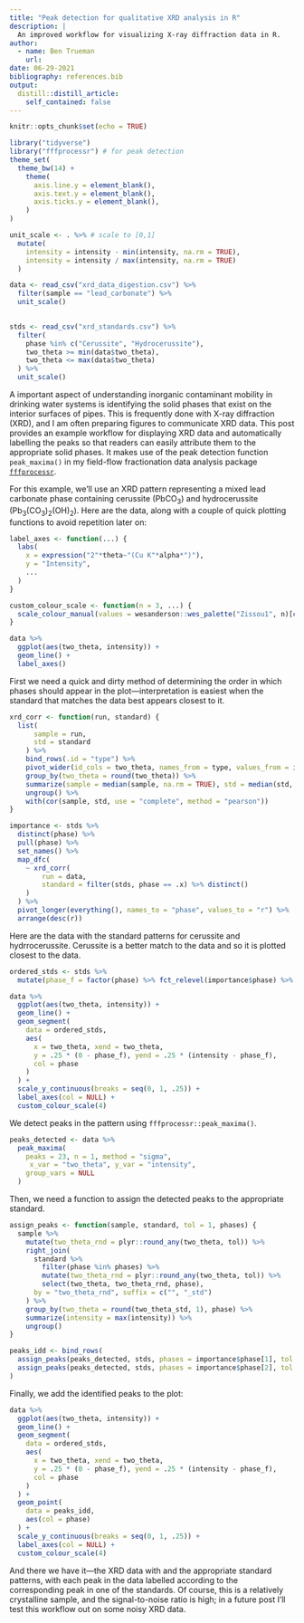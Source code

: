```yaml
---
title: "Peak detection for qualitative XRD analysis in R"
description: |
  An improved workflow for visualizing X-ray diffraction data in R.
author:
  - name: Ben Trueman
    url: 
date: 06-29-2021
bibliography: references.bib
output:
  distill::distill_article:
    self_contained: false
---
```



```r
knitr::opts_chunk$set(echo = TRUE)
```

```r
library("tidyverse")
library("fffprocessr") # for peak detection
theme_set(
  theme_bw(14) + 
    theme(
      axis.line.y = element_blank(),
      axis.text.y = element_blank(),
      axis.ticks.y = element_blank(),
    )
)

unit_scale <- . %>% # scale to [0,1]
  mutate(
    intensity = intensity - min(intensity, na.rm = TRUE),
    intensity = intensity / max(intensity, na.rm = TRUE)
  )

data <- read_csv("xrd_data_digestion.csv") %>% 
  filter(sample == "lead_carbonate") %>% 
  unit_scale() 
  

stds <- read_csv("xrd_standards.csv") %>% 
  filter(
    phase %in% c("Cerussite", "Hydrocerussite"),
    two_theta >= min(data$two_theta),
    two_theta <= max(data$two_theta)
  ) %>% 
  unit_scale() 
```

A important aspect of understanding inorganic contaminant mobility in drinking water systems is identifying the solid phases that exist on the interior surfaces of pipes. This is frequently done with X-ray diffraction (XRD), and I am often preparing figures to communicate XRD data. This post provides an example workflow for displaying XRD data and automatically labelling the peaks so that readers can easily attribute them to the appropriate solid phases. It makes use of the peak detection function `peak_maxima()` in my field-flow fractionation data analysis package [`fffprocessr`](https://github.com/bentrueman/fffprocessr).

For this example, we'll use an XRD pattern representing a mixed lead carbonate phase containing cerussite (PbCO~3~) and hydrocerussite (Pb~3~(CO~3~)~2~(OH)~2~). Here are the data, along with a couple of quick plotting functions to avoid repetition later on:

```r

label_axes <- function(...) {
  labs(
    x = expression("2"*theta~"(Cu K"*alpha*")"),
    y = "Intensity",
    ...
  )
}

custom_colour_scale <- function(n = 3, ...) {
  scale_colour_manual(values = wesanderson::wes_palette("Zissou1", n)[c(1, n)])
}

data %>%
  ggplot(aes(two_theta, intensity)) +
  geom_line() +
  label_axes()
```

First we need a quick and dirty method of determining the order in which phases should appear in the plot---interpretation is easiest when the standard that matches the data best appears closest to it. 

```r

xrd_corr <- function(run, standard) {
  list( 
      sample = run, 
      std = standard
    ) %>% 
    bind_rows(.id = "type") %>% 
    pivot_wider(id_cols = two_theta, names_from = type, values_from = intensity) %>% 
    group_by(two_theta = round(two_theta)) %>% 
    summarize(sample = median(sample, na.rm = TRUE), std = median(std, na.rm = TRUE)) %>% 
    ungroup() %>% 
    with(cor(sample, std, use = "complete", method = "pearson"))
}

importance <- stds %>% 
  distinct(phase) %>% 
  pull(phase) %>% 
  set_names() %>% 
  map_dfc(
    ~ xrd_corr(
        run = data,
        standard = filter(stds, phase == .x) %>% distinct()
    )
  ) %>% 
  pivot_longer(everything(), names_to = "phase", values_to = "r") %>% 
  arrange(desc(r))

```

Here are the data with the standard patterns for cerussite and hydrrocerussite. Cerussite is a better match to the data and so it is plotted closest to the data.

```r

ordered_stds <- stds %>% 
  mutate(phase_f = factor(phase) %>% fct_relevel(importance$phase) %>% as.numeric())

data %>% 
  ggplot(aes(two_theta, intensity)) + 
  geom_line() +
  geom_segment(
    data = ordered_stds,
    aes(
      x = two_theta, xend = two_theta, 
      y = .25 * (0 - phase_f), yend = .25 * (intensity - phase_f), 
      col = phase
    )
  ) + 
  scale_y_continuous(breaks = seq(0, 1, .25)) +
  label_axes(col = NULL) + 
  custom_colour_scale(4)

```
We detect peaks in the pattern using `fffprocessr::peak_maxima()`.

```r

peaks_detected <- data %>% 
  peak_maxima(
    peaks = 23, n = 1, method = "sigma", 
     x_var = "two_theta", y_var = "intensity",
    group_vars = NULL
  )
```

Then, we need a function to assign the detected peaks to the appropriate standard.

```r

assign_peaks <- function(sample, standard, tol = 1, phases) { 
  sample %>% 
    mutate(two_theta_rnd = plyr::round_any(two_theta, tol)) %>% 
    right_join(
      standard %>% 
        filter(phase %in% phases) %>% 
        mutate(two_theta_rnd = plyr::round_any(two_theta, tol)) %>% 
        select(two_theta, two_theta_rnd, phase), 
      by = "two_theta_rnd", suffix = c("", "_std")
    ) %>% 
    group_by(two_theta = round(two_theta_std, 1), phase) %>%
    summarize(intensity = max(intensity)) %>%
    ungroup()
}

peaks_idd <- bind_rows(
  assign_peaks(peaks_detected, stds, phases = importance$phase[1], tol = .5),
  assign_peaks(peaks_detected, stds, phases = importance$phase[2], tol = .5)
)

```

Finally, we add the identified peaks to the plot:

```r

data %>% 
  ggplot(aes(two_theta, intensity)) + 
  geom_line() +
  geom_segment(
    data = ordered_stds,
    aes(
      x = two_theta, xend = two_theta, 
      y = .25 * (0 - phase_f), yend = .25 * (intensity - phase_f), 
      col = phase
    )
  ) + 
  geom_point(
    data = peaks_idd,
    aes(col = phase)
  ) + 
  scale_y_continuous(breaks = seq(0, 1, .25)) +
  label_axes(col = NULL) + 
  custom_colour_scale(4)

```

And there we have it---the XRD data with and the appropriate standard patterns, with each peak in the data labelled according to the corresponding peak in one of the standards. Of course, this is a relatively crystalline sample, and the signal-to-noise ratio is high; in a future post I'll test this workflow out on some noisy XRD data.

